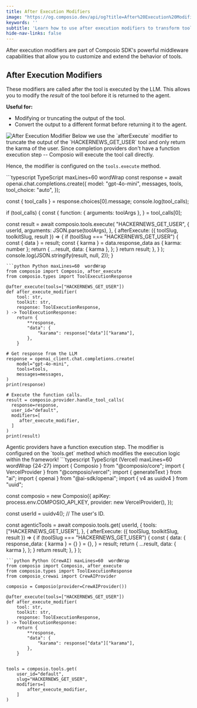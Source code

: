 ```yaml
---
title: After Execution Modifiers
image: "https://og.composio.dev/api/og?title=After%20Execution%20Modifiers"   # image for socials
keywords: ''
subtitle: 'Learn how to use after execution modifiers to transform tool results after execution.'
hide-nav-links: false
---
```


After execution modifiers are part of Composio SDK's powerful middleware capabilities that allow you to customize and extend the behavior of tools.

## After Execution Modifiers

These modifiers are called after the tool is executed by the LLM. This allows you to modify the _result_ of the tool before it is returned to the agent.

**Useful for:**

- Modifying or truncating the output of the tool.
- Convert the output to a different format before returning it to the agent.

<Frame>
  <img src="../../../assets/images/after-execute.png" alt="After Execution Modifier" />
</Frame>

<Note>
  Below we use the `afterExecute` modifier to truncate the output of the `HACKERNEWS_GET_USER`
  tool and only return the karma of the user.
</Note>

<Tabs>
<Tab title="With Chat Completions">
Since completion providers don't have a function execution step -- Composio will execute the tool call directly.

Hence, the modifier is configured on the `tools.execute` method.

<CodeGroup>
```typescript TypeScript maxLines=60  wordWrap
const response = await openai.chat.completions.create({
  model: "gpt-4o-mini",
  messages,
  tools,
  tool_choice: "auto",
});

const { tool_calls } = response.choices[0].message;
console.log(tool_calls);

if (tool_calls) {
  const {
    function: { arguments: toolArgs },
  } = tool_calls[0];

  const result = await composio.tools.execute(
    "HACKERNEWS_GET_USER",
    {
      userId,
      arguments: JSON.parse(toolArgs),
    },
    {
      afterExecute: ({ toolSlug, toolkitSlug, result }) => {
        if (toolSlug === "HACKERNEWS_GET_USER") {
          const { data } = result;
          const { karma } = data.response_data as { karma: number };
          return {
            ...result,
            data: { karma },
          };
        }
        return result;
      },
    }
  );
  console.log(JSON.stringify(result, null, 2));
}

```
```python Python maxLines=60  wordWrap
from composio import Composio, after_execute
from composio.types import ToolExecutionResponse

@after_execute(tools=["HACKERNEWS_GET_USER"])
def after_execute_modifier(
    tool: str,
    toolkit: str,
    response: ToolExecutionResponse,
) -> ToolExecutionResponse:
    return {
        **response,
        "data": {
            "karama": response["data"]["karama"],
        },
    }

# Get response from the LLM
response = openai_client.chat.completions.create(
    model="gpt-4o-mini",
    tools=tools,
    messages=messages,
)
print(response)

# Execute the function calls.
result = composio.provider.handle_tool_calls(
  response=response,
  user_id="default",
  modifiers=[
     after_execute_modifier, 
  ]
)
print(result)
```

</CodeGroup>
</Tab>

<Tab title="With Agentic Frameworks">
Agentic providers have a function execution step.
The modifier is configured on the `tools.get` method which modifies the execution logic within the framework!
<CodeGroup>
```typescript TypeScript (Vercel) maxLines=60  wordWrap {24-27}
import { Composio } from "@composio/core";
import { VercelProvider } from "@composio/vercel";
import { generateText } from "ai";
import { openai } from "@ai-sdk/openai";
import { v4 as uuidv4 } from "uuid";

const composio = new Composio({
  apiKey: process.env.COMPOSIO_API_KEY,
  provider: new VercelProvider(),
});

const userId = uuidv4(); // The user's ID.

const agenticTools = await composio.tools.get(
  userId,
  {
    tools: ["HACKERNEWS_GET_USER"],
  },
  {
    afterExecute: ({ toolSlug, toolkitSlug, result }) => {
      if (toolSlug === "HACKERNEWS_GET_USER") {
        const {
          data: { response_data: { karma } = {} } = {},
        } = result;
        return {
          ...result,
          data: { karma },
        };
      }
      return result;
    },
  }
);

```
```python Python (CrewAI) maxLines=60  wordWrap
from composio import Composio, after_execute
from composio.types import ToolExecutionResponse
from composio_crewai import CrewAIProvider

composio = Composio(provider=CrewAIProvider())

@after_execute(tools=["HACKERNEWS_GET_USER"])
def after_execute_modifier(
    tool: str,
    toolkit: str,
    response: ToolExecutionResponse,
) -> ToolExecutionResponse:
    return {
        **response,
        "data": {
            "karama": response["data"]["karama"],
        },
    }


tools = composio.tools.get(
    user_id="default",
    slug="HACKERNEWS_GET_USER",
    modifiers=[
        after_execute_modifier,
    ]
)
```

</CodeGroup>
</Tab>
</Tabs>
